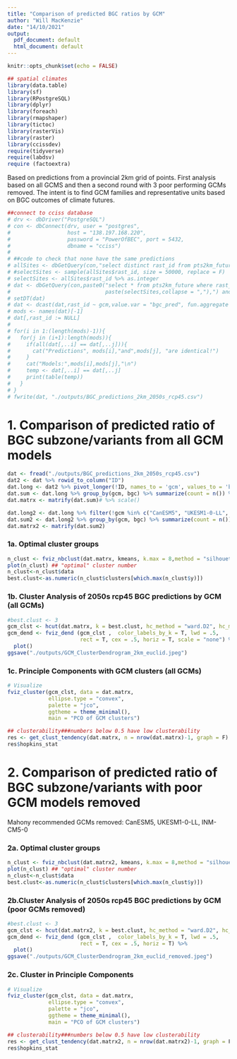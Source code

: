 ```yaml
---
title: "Comparison of predicted BGC ratios by GCM"
author: "Will MacKenzie"
date: "14/10/2021"
output:
  pdf_document: default
  html_document: default
---
```


```r
knitr::opts_chunk$set(echo = FALSE)

## spatial climates
library(data.table)
library(sf)
library(RPostgreSQL)
library(dplyr)
library(foreach)
library(rmapshaper)
library(tictoc)
library(rasterVis)
library(raster)
library(ccissdev)
require(tidyverse)
require(labdsv)
require (factoextra)
```

Based on predictions from a provincial 2km grid of points. 
First analysis based on all GCMS and then a second round with 3 poor performing GCMs removed.
The intent is to find GCM families and representative units based on BGC outcomes of climate futures.
```r
##connect to cciss database
# drv <- dbDriver("PostgreSQL")
# con <- dbConnect(drv, user = "postgres", 
#                  host = "138.197.168.220",
#                  password = "PowerOfBEC", port = 5432, 
#                  dbname = "cciss")
# 
# ##code to check that none have the same predictions
# allSites <- dbGetQuery(con,"select distinct rast_id from pts2km_future")
# #selectSites <- sample(allSites$rast_id, size = 50000, replace = F)
# selectSites <- allSites$rast_id %>% as.integer
# dat <- dbGetQuery(con,paste0("select * from pts2km_future where rast_id IN (",
#                              paste(selectSites,collapse = ","),") and futureperiod = '2041-2060' and scenario = 'ssp245'"))
# setDT(dat)
# dat <- dcast(dat,rast_id ~ gcm,value.var = "bgc_pred", fun.aggregate = function(x)x[1])
# mods <- names(dat)[-1]
# dat[,rast_id := NULL]
# 
# for(i in 1:(length(mods)-1)){
#   for(j in (i+1):length(mods)){
#     if(all(dat[,..i] == dat[,..j])){
#       cat("Predictions", mods[i],"and",mods[j], "are identical!")
#     }
#     cat("Models:",mods[i],mods[j],"\n")
#     temp <- dat[,..i] == dat[,..j]
#     print(table(temp))
#   }
# }
# fwrite(dat, "./outputs/BGC_predictions_2km_2050s_rcp45.csv")
```

# 1. Comparison of predicted ratio of BGC subzone/variants from all GCM models
```r
dat <- fread("./outputs/BGC_predictions_2km_2050s_rcp45.csv")
dat2 <- dat %>% rowid_to_column("ID")
dat.long <- dat2 %>% pivot_longer(!ID, names_to = 'gcm', values_to = 'bgc') %>% dplyr::select(-ID) 
dat.sum <- dat.long %>% group_by(gcm, bgc) %>% summarize(count = n()) %>% data.table
dat.matrx <- matrify(dat.sum)# %>% scale()

dat.long2 <- dat.long %>% filter(!gcm %in% c("CanESM5", "UKESM1-0-LL", "INM-CM5-0"))
dat.sum2 <- dat.long2 %>% group_by(gcm, bgc) %>% summarize(count = n()) %>% data.table
dat.matrx2 <- matrify(dat.sum2)
```


### 1a. Optimal cluster groups 

``` r
n_clust <- fviz_nbclust(dat.matrx, kmeans, k.max = 8,method = "silhouette")#+
plot(n_clust) ## "optimal" cluster number
n_clust<-n_clust$data
best.clust<-as.numeric(n_clust$clusters[which.max(n_clust$y)])
```

### 1b. Cluster Analysis of 2050s rcp45 BGC predictions by GCM (all GCMs)

```r
#best.clust <- 3
gcm_clst <- hcut(dat.matrx, k = best.clust, hc_method = "ward.D2", hc_metric = "euclidean")
gcm_dend <- fviz_dend (gcm_clst ,  color_labels_by_k = T, lwd = .5,
                       rect = T, cex = .5, horiz = T, scale = "none") %>% 
  plot()
ggsave("./outputs/GCM_ClusterDendrogram_2km_euclid.jpeg")
```

### 1c. Principle Components with GCM clusters (all GCMs)

```r
# Visualize
fviz_cluster(gcm_clst, data = dat.matrx,
             ellipse.type = "convex",
             palette = "jco",
             ggtheme = theme_minimal(),
             main = "PCO of GCM clusters")

## clusterability###numbers below 0.5 have low clusterability
res <- get_clust_tendency(dat.matrx, n = nrow(dat.matrx)-1, graph = F)
res$hopkins_stat
```

# 2. Comparison of predicted ratio of BGC subzone/variants with poor GCM models removed

Mahony recommended GCMs removed: CanESM5, UKESM1-0-LL, INM-CM5-0

### 2a. Optimal cluster groups
``` r
n_clust <- fviz_nbclust(dat.matrx2, kmeans, k.max = 8,method = "silhouette")#+
plot(n_clust) ## "optimal" cluster number
n_clust<-n_clust$data
best.clust<-as.numeric(n_clust$clusters[which.max(n_clust$y)])
```

### 2b.Cluster Analysis of 2050s rcp45 BGC predictions by GCM (poor GCMs removed)

```r
#best.clust <- 3
gcm_clst <- hcut(dat.matrx2, k = best.clust, hc_method = "ward.D2", hc_metric = "euclidean")
gcm_dend <- fviz_dend (gcm_clst ,  color_labels_by_k = T, lwd = .5,
                       rect = T, cex = .5, horiz = T) %>% 
  plot()
ggsave("./outputs/GCM_ClusterDendrogram_2km_euclid_removed.jpeg")
```

### 2c. Cluster in Principle Components

```r
# Visualize
fviz_cluster(gcm_clst, data = dat.matrx,
             ellipse.type = "convex",
             palette = "jco",
             ggtheme = theme_minimal(),
             main = "PCO of GCM clusters")

## clusterability###numbers below 0.5 have low clusterability
res <- get_clust_tendency(dat.matrx2, n = nrow(dat.matrx2)-1, graph = F)
res$hopkins_stat
```



